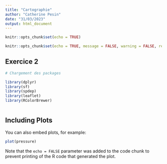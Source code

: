```yaml
---
title: "Cartographie"
author: "Catherine Pesin"
date: "31/03/2023"
output: html_document
---
```


```r
knitr::opts_chunk$set(echo = TRUE)
```
```r
knitr::opts_chunk$set(echo = TRUE, message = FALSE, warning = FALSE, results='hide',error=TRUE,eval = FALSE)
```


## Exercice 2

```r
# Chargement des packages

library(dplyr)
library(sf)
library(spdep)
library(leaflet)
library(RColorBrewer)

```
```r

```


## Including Plots

You can also embed plots, for example:

```r
plot(pressure)
```

Note that the `echo = FALSE` parameter was added to the code chunk to prevent printing of the R code that generated the plot.



